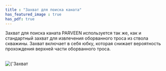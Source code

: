 ```yaml
---
title : "Захват для поиска каната"
has_featured_image : true
has_pdf: true
---
```


Захват для поиска каната PARVEEN используется так же, как и стандартный захват для извлечения оборванного троса из ствола скважины.
Захват включает в себя юбку, которая снижает вероятность прохождения верхней части оборванного троса.

<br />
<Image src={image} alt={'Захват для поиска каната'} />